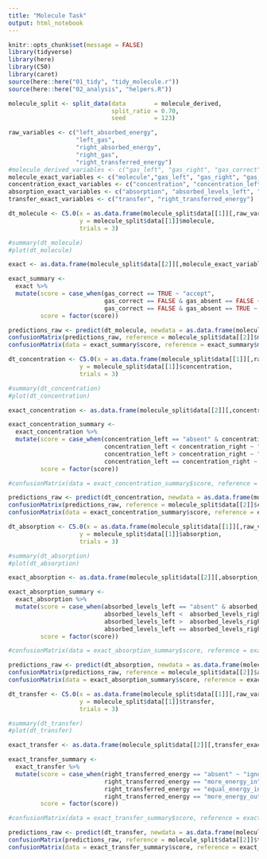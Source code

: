 ```yaml
---
title: "Molecule Task"
output: html_notebook
---
```


```r
knitr::opts_chunk$set(message = FALSE)
library(tidyverse)
library(here)
library(C50)
library(caret)
source(here::here("01_tidy", "tidy_molecule.r"))
source(here::here("02_analysis", "helpers.R"))
```

```r
molecule_split <- split_data(data        = molecule_derived,
                             split_ratio = 0.70,
                             seed        = 123)

```

```r
raw_variables <- c("left_absorbed_energy", 
                   "left_gas", 
                   "right_absorbed_energy",
                   "right_gas",
                   "right_transferred_energy")
#molecule_derived_variables <- c("gas_left", "gas_right", "gas_correct", "gas_absent")
molecule_exact_variables <- c("molecule","gas_left", "gas_right", "gas_correct", "gas_absent")
concentration_exact_variables <- c("concentration", "concentration_left", "concentration_right")
absorption_exact_variables <- c("absorption", "absorbed_levels_left", "absorbed_levels_right")
transfer_exact_variables <- c("transfer", "right_transferred_energy")
```

```r
dt_molecule <- C5.0(x = as.data.frame(molecule_split$data[[1]][,raw_variables]), 
                    y = molecule_split$data[[1]]$molecule, 
                    trials = 3)

#summary(dt_molecule)
#plot(dt_molecule)
```

```r
exact <- as.data.frame(molecule_split$data[[2]][,molecule_exact_variables])

exact_summary <-
  exact %>% 
  mutate(score = case_when(gas_correct == TRUE ~ "accept",
                           gas_correct == FALSE & gas_absent == FALSE ~ "reject",
                           gas_correct == FALSE & gas_absent == TRUE ~ "ignore"),
         score = factor(score))


```

```r
predictions_raw <- predict(dt_molecule, newdata = as.data.frame(molecule_split$data[[2]][,raw_variables]), type = "class")
confusionMatrix(predictions_raw, reference = molecule_split$data[[2]]$molecule)
confusionMatrix(data = exact_summary$score, reference = exact_summary$molecule)
```

```r
dt_concentration <- C5.0(x = as.data.frame(molecule_split$data[[1]][,raw_variables]), 
                    y = molecule_split$data[[1]]$concentration, 
                    trials = 3)

#summary(dt_concentration)
#plot(dt_concentration)
```

```r
exact_concentration <- as.data.frame(molecule_split$data[[2]][,concentration_exact_variables])

exact_concentration_summary <-
  exact_concentration %>% 
  mutate(score = case_when(concentration_left == "absent" & concentration_right == "absent" ~ "ignore",
                           concentration_left < concentration_right ~ "accept",
                           concentration_left > concentration_right ~ "reject",
                           concentration_left == concentration_right ~ "reject"),
         score = factor(score))

#confusionMatrix(data = exact_concentration_summary$score, reference = exact_concentration_summary$concentration)
```

```r
predictions_raw <- predict(dt_concentration, newdata = as.data.frame(molecule_split$data[[2]][,raw_variables]), type = "class")
confusionMatrix(predictions_raw, reference = molecule_split$data[[2]]$concentration)
confusionMatrix(data = exact_concentration_summary$score, reference = exact_concentration_summary$concentration)
```


```r
dt_absorption <- C5.0(x = as.data.frame(molecule_split$data[[1]][,raw_variables]), 
                    y = molecule_split$data[[1]]$absorption, 
                    trials = 3)

#summary(dt_absorption)
#plot(dt_absorption)
```

```r
exact_absorption <- as.data.frame(molecule_split$data[[2]][,absorption_exact_variables])

exact_absorption_summary <-
  exact_absorption %>% 
  mutate(score = case_when(absorbed_levels_left == "absent" & absorbed_levels_right == "absent" ~ "ignore",
                           absorbed_levels_left <  absorbed_levels_right ~ "accept",
                           absorbed_levels_left >  absorbed_levels_right ~ "reject",
                           absorbed_levels_left == absorbed_levels_right ~ "reject"),
         score = factor(score))

#confusionMatrix(data = exact_absorption_summary$score, reference = exact_absorption_summary$absorption)
```

```r
predictions_raw <- predict(dt_absorption, newdata = as.data.frame(molecule_split$data[[2]][,raw_variables]), type = "class")
confusionMatrix(predictions_raw, reference = molecule_split$data[[2]]$absorption)
confusionMatrix(data = exact_absorption_summary$score, reference = exact_absorption_summary$absorption)
```


```r
dt_transfer <- C5.0(x = as.data.frame(molecule_split$data[[1]][,raw_variables]), 
                    y = molecule_split$data[[1]]$transfer, 
                    trials = 3)

#summary(dt_transfer)
#plot(dt_transfer)
```

```r
exact_transfer <- as.data.frame(molecule_split$data[[2]][,transfer_exact_variables])

exact_transfer_summary <-
  exact_transfer %>% 
  mutate(score = case_when(right_transferred_energy == "absent" ~ "ignore",
                           right_transferred_energy == "more_energy_in" ~ "accept",
                           right_transferred_energy == "equal_energy_in" ~ "reject",
                           right_transferred_energy == "more_energy_out" ~ "reject"),
         score = factor(score))

#confusionMatrix(data = exact_transfer_summary$score, reference = exact_transfer_summary$transfer)
```

```r
predictions_raw <- predict(dt_transfer, newdata = as.data.frame(molecule_split$data[[2]][,raw_variables]), type = "class")
confusionMatrix(predictions_raw, reference = molecule_split$data[[2]]$transfer)
confusionMatrix(data = exact_transfer_summary$score, reference = exact_transfer_summary$transfer)
```



